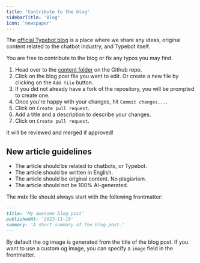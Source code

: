 ```yaml
---
title: 'Contribute to the blog'
sidebarTitle: 'Blog'
icon: 'newspaper'
---
```


The [official Typebot blog](https://typebot.io/blog) is a place where we share any ideas, original content related to the chatbot industry, and Typebot itself.

You are free to contribute to the blog or fix any typos you may find.

1. Head over to the [content folder](https://github.com/baptisteArno/typebot.io/tree/main/apps/landing-page/content) on the Github repo.
2. Click on the blog post file you want to edit. Or create a new file by clicking on the `Add file` button.
3. If you did not already have a fork of the repository, you will be prompted to create one.
4. Once you're happy with your changes, hit `Commit changes...`.
5. Click on `Create pull request`.
6. Add a title and a description to describe your changes.
7. Click on `Create pull request`.

It will be reviewed and merged if approved!

## New article guidelines

- The article should be related to chatbots, or Typebot.
- The article should be written in English.
- The article should be original content. No plagiarism.
- The article should not be 100% AI-generated.

The mdx file should always start with the following frontmatter:

```md
---
title: 'My awesome blog post'
publishedAt: '2023-11-19'
summary: 'A short summary of the blog post.'
---
```

By default the og image is generated from the title of the blog post. If you want to use a custom og image, you can specify a `image` field in the frontmatter.

